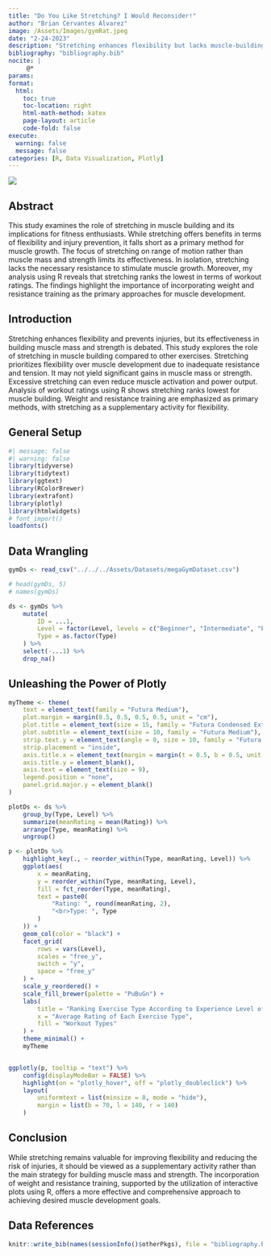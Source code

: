 ```yaml
---
title: "Do You Like Stretching? I Would Reconsider!"
author: "Brian Cervantes Alvarez"
image: /Assets/Images/gymRat.jpeg
date: "2-24-2023"
description: "Stretching enhances flexibility but lacks muscle-building benefits. Weight training and resistance exercises stimulate muscle growth. Supplement, not substitute, for effective muscle building."
bibliography: "bibliography.bib"
nocite: |
     @*
params:
format:
  html:
    toc: true
    toc-location: right
    html-math-method: katex
    page-layout: article
    code-fold: false
execute: 
  warning: false
  message: false
categories: [R, Data Visualization, Plotly]
---
```


![](/Assets/Images/gymRat.jpeg)


## Abstract

This study examines the role of stretching in muscle building and its implications for fitness enthusiasts. While stretching offers benefits in terms of flexibility and injury prevention, it falls short as a primary method for muscle growth. The focus of stretching on range of motion rather than muscle mass and strength limits its effectiveness. In isolation, stretching lacks the necessary resistance to stimulate muscle growth. Moreover, my analysis using R reveals that stretching ranks the lowest in terms of workout ratings. The findings highlight the importance of incorporating weight and resistance training as the primary approaches for muscle development.

## Introduction


Stretching enhances flexibility and prevents injuries, but its effectiveness in building muscle mass and strength is debated. This study explores the role of stretching in muscle building compared to other exercises. Stretching prioritizes flexibility over muscle development due to inadequate resistance and tension. It may not yield significant gains in muscle mass or strength. Excessive stretching can even reduce muscle activation and power output. Analysis of workout ratings using R shows stretching ranks lowest for muscle building. Weight and resistance training are emphasized as primary methods, with stretching as a supplementary activity for flexibility.

## General Setup

```r
#| message: false
#| warning: false
library(tidyverse)
library(tidytext)
library(ggtext)
library(RColorBrewer)
library(extrafont)
library(plotly)
library(htmlwidgets)
# font_import()
loadfonts()
```

## Data Wrangling

```r
gymDs <- read_csv("../../../Assets/Datasets/megaGymDataset.csv")

# head(gymDs, 5)
# names(gymDs)

ds <- gymDs %>%
    mutate(
        ID = ...1,
        Level = factor(Level, levels = c("Beginner", "Intermediate", "Expert")),
        Type = as.factor(Type)
    ) %>%
    select(-...1) %>%
    drop_na()


```

## Unleashing the Power of Plotly

```r
myTheme <- theme(
    text = element_text(family = "Futura Medium"),
    plot.margin = margin(0.5, 0.5, 0.5, 0.5, unit = "cm"),
    plot.title = element_text(size = 15, family = "Futura Condensed ExtraBold"),
    plot.subtitle = element_text(size = 10, family = "Futura Medium"),
    strip.text.y = element_text(angle = 0, size = 10, family = "Futura Condensed ExtraBold"),
    strip.placement = "inside",
    axis.title.x = element_text(margin = margin(t = 0.5, b = 0.5, unit = "cm")),
    axis.title.y = element_blank(),
    axis.text = element_text(size = 9),
    legend.position = "none",
    panel.grid.major.y = element_blank()
)

```

```r
plotDs <- ds %>%
    group_by(Type, Level) %>%
    summarize(meanRating = mean(Rating)) %>%
    arrange(Type, meanRating) %>%
    ungroup()

p <- plotDs %>%
    highlight_key(., ~ reorder_within(Type, meanRating, Level)) %>%
    ggplot(aes(
        x = meanRating,
        y = reorder_within(Type, meanRating, Level),
        fill = fct_reorder(Type, meanRating),
        text = paste0(
            "Rating: ", round(meanRating, 2),
            "<br>Type: ", Type
        )
    )) +
    geom_col(color = "black") +
    facet_grid(
        rows = vars(Level),
        scales = "free_y",
        switch = "y",
        space = "free_y"
    ) +
    scale_y_reordered() +
    scale_fill_brewer(palette = "PuBuGn") +
    labs(
        title = "Ranking Exercise Type According to Experience Level of Individuals",
        x = "Average Rating of Each Exercise Type",
        fill = "Workout Types"
    ) +
    theme_minimal() +
    myTheme


ggplotly(p, tooltip = "text") %>%
    config(displayModeBar = FALSE) %>%
    highlight(on = "plotly_hover", off = "plotly_doubleclick") %>%
    layout(
        uniformtext = list(minsize = 8, mode = "hide"),
        margin = list(b = 70, l = 140, r = 140)
    )

```

## Conclusion

While stretching remains valuable for improving flexibility and reducing the risk of injuries, it should be viewed as a supplementary activity rather than the main strategy for building muscle mass and strength. The incorporation of weight and resistance training, supported by the utilization of interactive plots using R, offers a more effective and comprehensive approach to achieving desired muscle development goals.


## Data References

```r
knitr::write_bib(names(sessionInfo()$otherPkgs), file = "bibliography.bib")
```